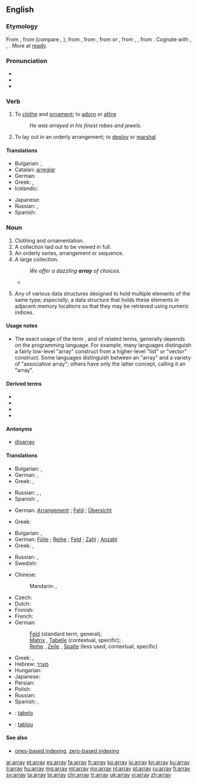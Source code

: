==English==

===Etymology===
From {{etyl|enm|en}} {{term|arrayen|lang=enm}}, from {{etyl|xno|en}} {{term|arayer|lang=fro}} (compare {{etyl|fro|-}} {{term|arayer|lang=fro}}, {{term|areer||to put in order|lang=fro}}), from {{etyl|ML.|en}} {{term/t|la|arrēdō||to put in order, arrange, array}}, from {{etyl|ML.|en}} {{term/t|la|*rēdum||preparation, order}}, from {{etyl|frk|en}} {{term/t|frk|*reida||preparation, order}} or {{etyl|got|en}} {{term|𐌲𐌰𐍂𐌰𐌹𐌳𐍃||tr=garaids|ready, prepared|lang=got}}, from {{etyl|gem-pro|en}} {{term/t|gem-pro|*raidaz}}, {{term/t|gem-pro|*raidiz||ready}}, from {{etyl|ine-pro|en}} {{term/t|ine-pro|*reidʰ-||to put in order, ease, make comfortable}}. Cognate with {{etyl|goh|-}} {{term/t|goh|gireiti||preparation}}, {{etyl|ofs|-}} {{term|rēde||ready|lang=ofs}}, {{etyl|ang|-}} {{term/t|ang|ġerǣde||preparation, equipment}}. More at [[ready]].

===Pronunciation===
* {{audio|en-us-array.ogg|Audio (US)}}
* {{IPA|əˈɹeɪ}}
* {{rhymes|eɪ}}

===Verb===
{{en-verb|arrays|arraying|arrayed|arrayed}}

# To [[clothe]] and [[ornament]]; to [[adorn]] or [[attire]]
#: ''He was arrayed in his finest robes and jewels.''
# To lay out in an orderly arrangement; to [[deploy]] or [[marshal]]

====Translations====
{{trans-top|to clothe/ornament}}
* Bulgarian: {{t+|bg|обличам}}, {{t+|bg|украсявам}}
* Catalan: [[arreglar]]
* German: {{t+|de|schmücken}}
* Greek: {{t+|el|στολίζω|tr=stolízo|sc=Grek}}, {{t+|el|ντύνω|tr=ntýno|sc=Grek}}
* Icelandic: {{t+|is|klæða}}
{{trans-mid}}
* Japanese: {{t-|ja|盛装|tr=せいそうする, seisō suru|alt=盛装する|sc=Jpan}}
* Russian: {{t+|ru|одевать|tr=odevátʹ|sc=Cyrl}}, {{t+|ru|облачать|tr=oblačátʹ|sc=Cyrl}}
* Spanish: {{t+|es|arreglar}}
{{trans-bottom}}

===Noun===
{{en-noun}}

# Clothing and ornamentation.
# A collection laid out to be viewed in full.
# An orderly series, arrangement or sequence.
# A large collection.
#: ''We offer a dazzling '''array''' of choices.''
#* {{quote-news
|year=2011
|date=October 23
|author=Phil McNulty
|title=Man Utd 1 - 6 Man City
|work=BBC Sport
|url=http://news.bbc.co.uk/sport2/hi/football/15325536.stm
|page=
|passage=Mario Balotelli, in the headlines for accidentally setting his house ablaze with fireworks, put City on their way with goals either side of the interval as United struggled to contain the '''array''' of attacking talent in front of them.}}
# {{context|programming|lang=en}} Any of various data structures designed to hold multiple elements of the same type; ''especially'', a data structure that holds these elements in adjacent memory locations so that they may be retrieved using numeric indices.

====Usage notes====
* {{sense|any of various data structures}} The exact usage of the term {{term||array|lang=en}}, and of related terms, generally depends on the programming language. For example, many languages distinguish a fairly low-level "array" construct from a higher-level "list" or "vector" construct. Some languages distinguish between an "array" and a variety of "associative array"; others have only the latter concept, calling it an "array".

====Derived terms====
* {{l/en|associative array}}
* {{l/en|multidimensional array}}
* {{l/en|systolic array}}
* {{l/en|zero-based array}}

====Antonyms====
* {{sense|orderly series}} [[disarray]]

====Translations====
{{trans-top|clothing/ornamentation}}
* Bulgarian: {{t+|bg|облекло}}, {{t+|bg|носия}}
* German: {{t+|de|Tracht|f}}, {{t+|de|Bekleidung|f}}
* Greek: {{t+|el|στολή|f|tr=stolí|sc=Grek}}, {{t+|el|σύνολο|n|tr=sýnolo|sc=Grek}}
{{trans-mid}}
* Russian: {{t+|ru|убор|m|tr=ubór|sc=Cyrl}}, {{t+|ru|наряд|m|tr=narjád|sc=Cyrl}}, {{t+|ru|одеяние|n|tr=odejánije|sc=Cyrl}}
* Spanish: {{t+|es|atavío|m}}, {{t-|es|galas|m-p}}
{{trans-bottom}}

{{trans-top|collection laid out}}
* German: [[Arrangement]] {{n}}; [[Feld]] {{n}}; [[Übersicht]] {{f}}
{{trans-mid}}
* Greek: {{t+|el|σειρά|f|tr=seirá|sc=Grek}}
{{trans-bottom}}

{{trans-top|large collection}}
* Bulgarian: {{t+|bg|маса}}, {{t+|bg|множество}}
* German: [[Fülle]] {{f}}; [[Reihe]] {{f}}; [[Feld]] {{n}}; [[Zahl]] {{f}}; [[Anzahl]] {{f}}
* Greek: {{t+|el|σειρά|f|tr=seirá|sc=Grek}}, {{t+|el|διάταξη|f|tr=diátaxi|sc=Grek}}
{{trans-mid}}
* Russian: {{t+|ru|масса|f|tr=mássa|sc=Cyrl}}, {{t+|ru|множество|n|tr=mnóžestvo|sc=Cyrl}}
* Swedish: {{t+|sv|samling|c}}
{{trans-bottom}}

{{trans-top|any of various data structures}}
* Chinese:
*: Mandarin: {{t|cmn|數組|sc=Hani}}, {{t|cmn|数组|tr=shùzǔ|sc=Hani}}
* Czech: {{t+|cs|pole|n}}
* Dutch: {{t+|nl|array|m}}
* Finnish: {{t+|fi|taulukko}}
* French: {{t+|fr|tableau|m}}
* German:
*: [[Feld]] {{n}} (standard term, general);
*: [[Matrix]] {{f}}, [[Tabelle]] {{f}} (contextual, specific);
*: [[Reihe]] {{f}}, [[Zeile]] {{f}}, [[Spalte]] {{f}} (less used, contextual, specific)
{{trans-mid}}
* Greek: {{t+|el|παράταξη|f|tr=parátaxi|sc=Grek}}, {{t+|el|σειρά|f|tr=seirá|sc=Grek}}
* Hebrew: [[מערך]] {{m}}
* Hungarian: {{t+|hu|tömb}}
* Japanese: {{t+|ja|配列|tr= はいれつ, hairetsu|sc=Jpan}}
* Persian: {{t+|fa|آرایه|tr=ârâye|sc=fa-Arab}}
* Polish: {{t+|pl|tablica|f}}
* Russian: {{t+|ru|массив|m|tr=massív|sc=Cyrl}}
* Spanish: {{t+|es|vector|m}}, {{t+|es|arreglo|m}}
{{trans-bottom}}

{{checktrans-top}}
* {{ttbc|io}}: [[tabelo]]
* {{ttbc|ro}}: [[tablou]] {{n}}
{{trans-bottom}}

====See also====
* {{sense|any of various data structures}} [[ones-based indexing]], [[zero-based indexing]]

[[ar:array]]
[[et:array]]
[[es:array]]
[[fa:array]]
[[fr:array]]
[[ko:array]]
[[io:array]]
[[kn:array]]
[[ku:array]]
[[li:array]]
[[hu:array]]
[[mg:array]]
[[ml:array]]
[[my:array]]
[[nl:array]]
[[pl:array]]
[[ru:array]]
[[fi:array]]
[[sv:array]]
[[ta:array]]
[[te:array]]
[[chr:array]]
[[tr:array]]
[[uk:array]]
[[vi:array]]
[[zh:array]]